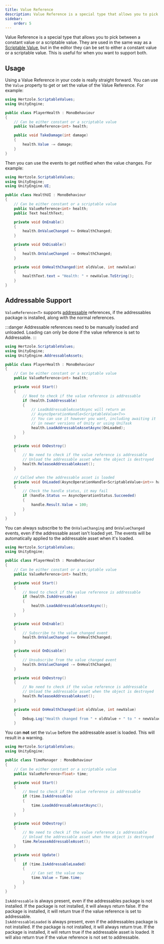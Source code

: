```yaml
---
title: Value Reference
description: Value Reference is a special type that allows you to pick between a constant value or a scriptable value.
sidebar:
    order: 5
---
```



Value Reference is a special type that allows you to pick between a constant value or a scriptable value. They are used in the same way as a [Scriptable Value](/types/scriptable-values), but in the editor they can be set to either a constant value or a scriptable value. This is useful for when you want to support both.

## Usage

Using a Value Reference in your code is really straight forward. You can use the `Value` property to get or set the value of the Value Reference. For example:

```csharp title="Value Reference Example"
using Hertzole.ScriptableValues;
using UnityEngine;

public class PlayerHealth : MonoBehaviour
{
    // Can be either constant or a scriptable value
    public ValueReference<int> health;

    public void TakeDamage(int damage)
    {
        health.Value -= damage;
    }
}
```

Then you can use the events to get notified when the value changes. For example:

```csharp title="Value Reference Event Example"
using Hertzole.ScriptableValues;
using UnityEngine;
using UnityEngine.UI;

public class HealthUI : MonoBehaviour
{
    // Can be either constant or a scriptable value
    public ValueReference<int> health;
    public Text healthText;

    private void OnEnable()
    {
        health.OnValueChanged += OnHealthChanged;
    }

    private void OnDisable()
    {
        health.OnValueChanged -= OnHealthChanged;
    }

    private void OnHealthChanged(int oldValue, int newValue)
    {
        healthText.text = "Health: " + newValue.ToString();
    }
}
```

<EventReminder/>

## Addressable Support

`ValueReference<T>` supports [addressable](https://docs.unity3d.com/Documentation/Manual/com.unity.addressables.html) references, if the addressables package is installed, along with the normal references.

:::danger
Addressable references need to be manually loaded and unloaded. Loading can only be done if the value reference is set to Addressable.
:::

```csharp title="Load Example"
using Hertzole.ScriptableValues;
using UnityEngine;
using UnityEngine.AddressableAssets;

public class PlayerHealth : MonoBehaviour
{
    // Can be either constant or a scriptable value
    public ValueReference<int> health;

    private void Start()
    {
        // Need to check if the value reference is addressable
        if (health.IsAddressable)
        {
            // LoadAddressableAssetAsync will return an 
            // AsyncOperationHandle<ScriptableValue<T>>
            // You can use it however you want, including awaiting it
            // in newer versions of Unity or using UniTask
            health.LoadAddressableAssetAsync(OnLoaded);
        }
    }

    private void OnDestroy()
    {
        // No need to check if the value reference is addressable
        // Unload the addressable asset when the object is destroyed
        health.ReleaseAddressableAsset();
    }

    // Called when the addressable asset is loaded
    private void OnLoaded(AsyncOperationHandle<ScriptableValue<int>> handle)
    {
        // Check the handle status, it may fail
        if (handle.Status == AsyncOperationStatus.Succeeded)
        {
            handle.Result.Value = 100;
        }
    }
}
```

You can always subscribe to the `OnValueChanging` and `OnValueChanged` events, even if the addressable asset isn't loaded yet. The events will be automatically applied to the addressable asset when it's loaded.

```csharp title="Event Example"
using Hertzole.ScriptableValues;
using UnityEngine;

public class PlayerHealth : MonoBehaviour
{
    // Can be either constant or a scriptable value
    public ValueReference<int> health;

    private void Start()
    {
        // Need to check if the value reference is addressable
        if (health.IsAddressable)
        {
            health.LoadAddressableAssetAsync();
        }
    }

    private void OnEnable()
    {
        // Subscribe to the value changed event
        health.OnValueChanged += OnHealthChanged;
    }

    private void OnDisable()
    {
        // Unsubscribe from the value changed event
        health.OnValueChanged -= OnHealthChanged;
    }

    private void OnDestroy()
    {
        // No need to check if the value reference is addressable
        // Unload the addressable asset when the object is destroyed
        health.ReleaseAddressableAsset();
    }

    private void OnHealthChanged(int oldValue, int newValue)
    {
        Debug.Log("Health changed from " + oldValue + " to " + newValue);
    }
```

You can **not** set the `Value` before the addressable asset is loaded. This will result in a warning.

```csharp title="Value Set Example"
using Hertzole.ScriptableValues;
using UnityEngine;

public class TimeManager : MonoBehaviour
{
    // Can be either constant or a scriptable value
    public ValueReference<float> time;

    private void Start()
    {
        // Need to check if the value reference is addressable
        if (time.IsAddressable)
        {
            time.LoadAddressableAssetAsync();
        }
    }

    private void OnDestroy()
    {
        // No need to check if the value reference is addressable
        // Unload the addressable asset when the object is destroyed
        time.ReleaseAddressableAsset();
    }

    private void Update()
    {
        if (time.IsAddressableLoaded)
        {
            // Can set the value now
            time.Value = Time.time;
        }
    }
}
```

`IsAddressable` is always present, even if the addressables package is not installed. If the package is not installed, it will always return false. If the package is installed, it will return true if the value reference is set to addressable.  
`IsAddressableLoaded` is always present, even if the addressables package is not installed. If the package is not installed, it will always return true. If the package is installed, it will return true if the addressable asset is loaded. It will also return true if the value reference is not set to addressable.